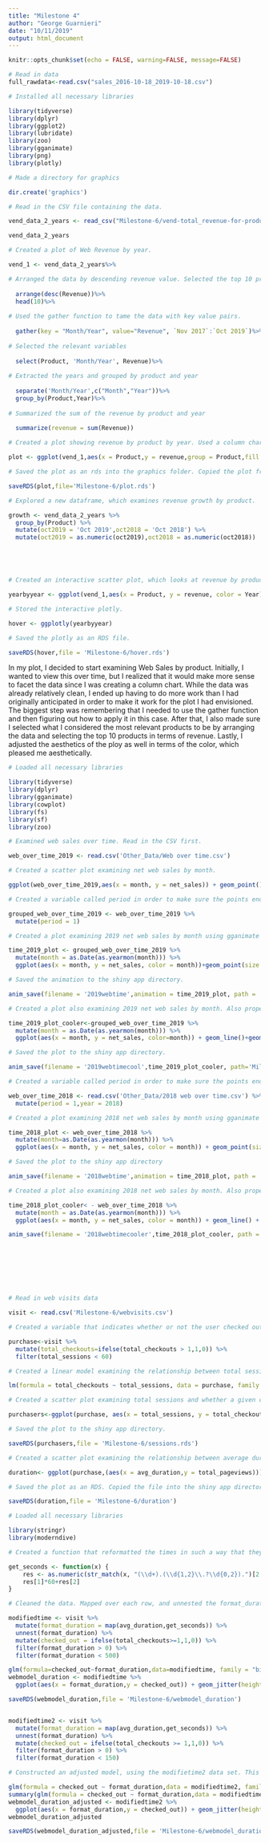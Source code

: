 ```yaml
---
title: "Milestone 4"
author: "George Guarnieri"
date: "10/11/2019"
output: html_document
---
```


```r
knitr::opts_chunk$set(echo = FALSE, warning=FALSE, message=FALSE)
```



```r
# Read in data
full_rawdata<-read.csv("sales_2016-10-18_2019-10-18.csv")
```





```r

# Installed all necessary libraries

library(tidyverse)
library(dplyr)
library(ggplot2)
library(lubridate)
library(zoo)
library(gganimate)
library(png)
library(plotly)

# Made a directory for graphics

dir.create('graphics')

# Read in the CSV file containing the data.

vend_data_2_years <- read_csv("Milestone-6/vend-total_revenue-for-product-by-month (2).csv")

vend_data_2_years

# Created a plot of Web Revenue by year.

vend_1 <- vend_data_2_years%>%

# Arranged the data by descending revenue value. Selected the top 10 products in terms of Revenue. 
  
  arrange(desc(Revenue))%>%
  head(10)%>%
  
# Used the gather function to tame the data with key value pairs.
  
  gather(key = "Month/Year", value="Revenue", `Nov 2017`:`Oct 2019`)%>%
  
# Selected the relevant variables
  
  select(Product, 'Month/Year', Revenue)%>%
  
# Extracted the years and grouped by product and year
  
  separate('Month/Year',c("Month","Year"))%>%
  group_by(Product,Year)%>%
  
# Summarized the sum of the revenue by product and year
  
  summarize(revenue = sum(Revenue))

# Created a plot showing revenue by product by year. Used a column chart and facet wrapped by year. Gave the chart a title, subtitle, and axis labels. Removed the tick labels from the x-axis since they were too crowded.

plot <- ggplot(vend_1,aes(x = Product,y = revenue,group = Product,fill = Product))+geom_col()+facet_wrap( ~ Year)+labs(title="Web Revenue by Product 2017-2019",subtitle = "Data Sourced From Vend",y = "Revenue",x = "Product")+theme(axis.text.x = element_blank(),axis.ticks.x = element_blank())

# Saved the plot as an rds into the graphics folder. Copied the plot from the graphics folder into the shiny app directory.

saveRDS(plot,file='Milestone-6/plot.rds')

# Explored a new dataframe, which examines revenue growth by product.

growth <- vend_data_2_years %>%
  group_by(Product) %>%
  mutate(oct2019 = 'Oct 2019',oct2018 = 'Oct 2018') %>%
  mutate(oct2019 = as.numeric(oct2019),oct2018 = as.numeric(oct2018)) 





# Created an interactive scatter plot, which looks at revenue by product for each of the three years of data. 

yearbyyear <- ggplot(vend_1,aes(x = Product, y = revenue, color = Year)) + geom_point() +  theme(axis.text.x = element_text(angle = 90, hjust = 1)) + labs(x = "Product", y = "Revenue")

# Stored the interactive plotly.

hover <- ggplotly(yearbyyear)

# Saved the plotly as an RDS file.

saveRDS(hover,file = 'Milestone-6/hover.rds')


```

In my plot, I decided to start examining Web Sales by product. Initially, I wanted to view this over time, but I realized that it would make more sense to facet the data since I was creating a column chart. While the data was already relatively clean, I ended up having to do more work than I had originally anticipated in order to make it work for the plot I had envisioned. The biggest step was remembering that I needed to use the gather function and then figuring out how to apply it in this case. After that, I also made sure I selected what I considered the most relevant products to be by arranging the data and selecting the top 10 products in terms of revenue. Lastly, I adjusted the aesthetics of the ploy as well in terms of the color, which pleased me aesthetically. 


```r

# Loaded all necessary libraries

library(tidyverse)
library(dplyr)
library(gganimate)
library(cowplot)
library(fs)
library(sf)
library(zoo)

# Examined web sales over time. Read in the CSV first.

web_over_time_2019 <- read.csv('Other_Data/Web over time.csv')

# Created a scatter plot examining net web sales by month. 

ggplot(web_over_time_2019,aes(x = month, y = net_sales)) + geom_point()

# Created a variable called period in order to make sure the points ended up grouped properly when using transition states.

grouped_web_over_time_2019 <- web_over_time_2019 %>%
  mutate(period = 1)

# Created a plot examining 2019 net web sales by month using gganimate and transition states. Mutated so that month was properly formatted as a date. Styled the plot as well. 

time_2019_plot <- grouped_web_over_time_2019 %>%
  mutate(month = as.Date(as.yearmon(month))) %>%
  ggplot(aes(x = month, y = net_sales, color = month))+geom_point(size = 3, aes(group = period)) + transition_states(month) + labs(title="2019 Web Sales by Month",x = "Month", y = "Net Sales") + shadow_mark()

# Saved the animation to the shiny app directory.

anim_save(filename = '2019webtime',animation = time_2019_plot, path = 'Milestone-6')

# Created a plot also examining 2019 net web sales by month. Also properly formatted the month as a date. In this case, used a different animation to do a reveal creating a line as opposed to appearance and dissapearance. 

time_2019_plot_cooler<-grouped_web_over_time_2019 %>%
  mutate(month = as.Date(as.yearmon(month))) %>%
  ggplot(aes(x = month, y = net_sales, color=month)) + geom_line()+geom_point(size=3, aes(group = period))+ coord_cartesian(clip = 'off') + transition_reveal(month) + labs(title = '2019 Web Sales by Month',x = "Month", y = "Net Sales")

# Saved the plot to the shiny app directory.

anim_save(filename = '2019webtimecool',time_2019_plot_cooler, path='Milestone-6')

# Created a variable called period in order to make sure the points ended up grouped properly when using transition states.

web_over_time_2018 <- read.csv('Other_Data/2018 web over time.csv') %>%
  mutate(period = 1,year = 2018)

# Created a plot examining 2018 net web sales by month using gganimate and transition states. Mutated so that month was properly formatted as a date. Styled the plot as well. 

time_2018_plot <- web_over_time_2018 %>%
  mutate(month=as.Date(as.yearmon(month))) %>%
  ggplot(aes(x = month, y = net_sales, color = month)) + geom_point(size = 3, aes(group = period)) + transition_states(month) + labs(title = "2018 Web Sales",x = "Month", y = "Net Sales") + shadow_trail()

# Saved the plot to the shiny app directory

anim_save(filename = '2018webtime',animation = time_2018_plot, path = 'Milestone-6')

# Created a plot also examining 2018 net web sales by month. Also properly formatted the month as a date. In this case, used a different animation to do a reveal creating a line as opposed to appearance and dissapearance. 

time_2018_plot_cooler< - web_over_time_2018 %>%
  mutate(month = as.Date(as.yearmon(month))) %>%
  ggplot(aes(x = month, y = net_sales, color = month)) + geom_line() + geom_point(size = 3, aes(group = period))+ coord_cartesian(clip = 'off') +transition_reveal(month) + labs(title = '2018 Web Sales by Month',x = "Month", y = "Net Sales")

anim_save(filename = '2018webtimecooler',time_2018_plot_cooler, path = 'Milestone-6')









```

```r

# Read in web visits data

visit <- read.csv('Milestone-6/webvisits.csv')
```

```r

# Created a variable that indicates whether or not the user checked out. Made this "binomial." Filtered sessions to remove potential outliers.

purchase<-visit %>%
  mutate(total_checkouts=ifelse(total_checkouts > 1,1,0)) %>%
  filter(total_sessions < 60)

# Created a linear model examining the relationship between total sessions and checkouts. Made this model of family binomial.

lm(formula = total_checkouts ~ total_sessions, data = purchase, family = "binomial")

# Created a scatter plot examining total sessions and whether a given customer checked out or not. Plotted a regression curve as well.

purchasers<-ggplot(purchase, aes(x = total_sessions, y = total_checkouts)) + geom_jitter(height = .1) + geom_smooth() + labs(x = 'Total Sessions', y = 'Checked Out')

# Saved the plot to the shiny app directory.

saveRDS(purchasers,file = 'Milestone-6/sessions.rds')

# Created a scatter plot examining the relationship between average duration and total pageviews. Styled the plot as well.

duration<- ggplot(purchase,(aes(x = avg_duration,y = total_pageviews))) + geom_jitter() + labs(title = 'Page Duration vs. Total Pageviews', x ='Duration', y = 'Pageviews')

# Saved the plot as an RDS. Copied the file into the shiny app directory. 

saveRDS(duration,file = 'Milestone-6/duration')

```

```r

# Loaded all necessary libraries

library(stringr)
library(moderndive)

# Created a function that reformatted the times in such a way that they can be passed into the function. Help courtesty of the R-Studio Community!

get_seconds <- function(x) {
    res <- as.numeric(str_match(x, "(\\d+).(\\d{1,2}\\.?\\d{0,2}).")[2:3])
    res[1]*60+res[2]
}

# Cleaned the data. Mapped over each row, and unnested the format_duration. Used mutate to create a variable called checked_out. Used a logical operator to code checked out as a binomial based on the total checkouts variable. Initially filtered this data in such a way that it excluded very extreme observations or observatios that were large enough that they would have no potential practical application in terms of decisions that can be made by The Harvard Shop.

modifiedtime <- visit %>%
  mutate(format_duration = map(avg_duration,get_seconds)) %>%
  unnest(format_duration) %>%
  mutate(checked_out = ifelse(total_checkouts>=1,1,0)) %>%
  filter(format_duration > 0) %>%
  filter(format_duration < 500)

glm(formula=checked_out~format_duration,data=modifiedtime, family = "binomial")
webmodel_duration <- modifiedtime %>%
  ggplot(aes(x = format_duration,y = checked_out)) + geom_jitter(height = .1) + geom_smooth() + labs(x = "Duration",y = "Checked Out",title = "Checkout Model")

saveRDS(webmodel_duration,file = 'Milestone-6/webmodel_duration')


modifiedtime2 <- visit %>%
  mutate(format_duration = map(avg_duration,get_seconds)) %>%
  unnest(format_duration) %>%
  mutate(checked_out = ifelse(total_checkouts >= 1,1,0)) %>%
  filter(format_duration > 0) %>%
  filter(format_duration < 150) 

# Constructed an adjusted model, using the modifietime2 data set. This data set limited the duration times to less than 150 seconds, which had been identified as the cutoff point in the initial model.

glm(formula = checked_out ~ format_duration,data = modifiedtime2, family = "binomial")
summary(glm(formula = checked_out ~ format_duration,data = modifiedtime2, family = "binomial"))
webmodel_duration_adjusted <- modifiedtime2 %>%
  ggplot(aes(x = format_duration,y = checked_out)) + geom_jitter(height = .1) + geom_smooth() +labs(x = "Duration",y = "Checked Out", title = "Adjusted Checkout Model")
webmodel_duration_adjusted

saveRDS(webmodel_duration_adjusted,file = 'Milestone-6/webmodel_duration_adjusted')
```


